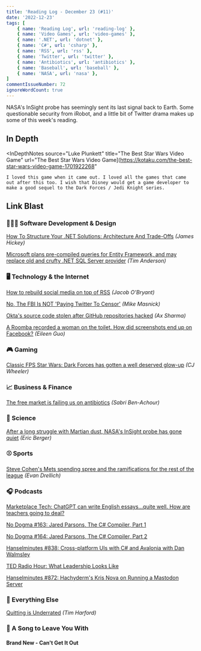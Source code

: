 ```yaml
---
title: 'Reading Log - December 23 (#11)'
date: '2022-12-23'
tags: [
    { name: 'Reading Log', url: 'reading-log' },
    { name: 'Video Games', url: 'video-games' },
    { name: '.NET', url: 'dotnet' },
    { name: 'C#', url: 'csharp' },
    { name: 'RSS', url: 'rss' },
    { name: 'Twitter', url: 'twitter' },
    { name: 'Antibiotics', url: 'antibiotics' },
    { name: 'Baseball', url: 'baseball' },
    { name: 'NASA', url: 'nasa' },
]
commentIssueNumber: 72
ignoreWordCount: true
---
```


NASA's InSight probe has seemingly sent its last signal back to Earth. Some questionable security from iRobot, and a little bit of Twitter drama makes up some of this week's reading.

## In Depth

<InDepthNotes
    source="Luke Plunkett"
    title="The Best Star Wars Video Game"
    url="The Best Star Wars Video Game](https://kotaku.com/the-best-star-wars-video-game-1701922268"
>
    I loved this game when it came out. I loved all the games that came out after this too. I wish that Disney would get a game developer to make a good sequel to the Dark Forces / Jedi Knight series.
</InDepthNotes>

## Link Blast

### 👨🏼‍💻 Software Development & Design

[How To Structure Your .NET Solutions: Architecture And Trade-Offs](https://www.jamesmichaelhickey.com/how-to-structure-your-dot-net-solutions-design-and-trade-offs/) *(James Hickey)*

[Microsoft plans pre-compiled queries for Entity Framework, and may replace old and crufty .NET SQL Server provider](https://devclass.com/2022/12/22/microsoft-plans-pre-compiled-queries-for-entity-framework-and-may-replace-old-and-crufty-net-sql-server-provider/) *(Tim Anderson)*

### 🖥 Technology & the Internet

[How to rebuild social media on top of RSS](https://tfos.co/p/rebuild-social-media/) *(Jacob O'Bryant)*

[No, The FBI Is NOT 'Paying Twitter To Censor'](https://www.techdirt.com/2022/12/20/no-the-fbi-is-not-paying-twitter-to-censor/) *(Mike Masnick)*

[Okta's source code stolen after GitHub repositories hacked](https://www.bleepingcomputer.com/news/security/oktas-source-code-stolen-after-github-repositories-hacked/) *(Ax Sharma)*

[A Roomba recorded a woman on the toilet. How did screenshots end up on Facebook?](https://www.technologyreview.com/2022/12/19/1065306/roomba-irobot-robot-vacuums-artificial-intelligence-training-data-privacy/) *(Eileen Guo)*

### 🎮 Gaming

[Classic FPS Star Wars: Dark Forces has gotten a well deserved glow-up](https://www.rockpapershotgun.com/classic-fps-star-wars-dark-forces-has-gotten-a-well-deserved-glow-up) *(CJ Wheeler)*

### 📈 Business & Finance

[The free market is failing us on antibiotics](https://www.marketplace.org/2022/12/22/the-free-market-is-failing-us-on-antibiotics/) *(Sabri Ben-Achour)*

### 🔬 Science

[After a long struggle with Martian dust, NASA's InSight probe has gone quiet](https://arstechnica.com/science/2022/12/nasas-insight-lander-has-probably-phoned-home-for-the-last-time/) *(Eric Berger)*

### ⚾ Sports

[Steve Cohen's Mets spending spree and the ramifications for the rest of the league](https://theathletic.com/4026971/2022/12/22/mets-steve-cohen-spending/) *(Evan Drellich)*

### 🎧 Podcasts

[Marketplace Tech: ChatGPT can write English essays...quite well. How are teachers going to deal?](https://www.marketplace.org/shows/marketplace-tech/chatgpt-can-write-english-essays-quite-well-how-are-teachers-going-to-deal/)

[No Dogma #163: Jared Parsons, The C# Compiler, Part 1](https://nodogmapodcast.bryanhogan.net/163-jared-parsons-the-c-compiler-part-1/)

[No Dogma #164: Jared Parsons, The C# Compiler, Part 2](https://nodogmapodcast.bryanhogan.net/164-jared-parsons-the-c-compiler-part-2/)

[Hanselminutes #838: Cross-platform UIs with C# and Avalonia with Dan Walmsley](https://hanselminutes.com/838/cross-platform-uis-with-c-and-avalonia-with-dan-walmsley)

[TED Radio Hour: What Leadership Looks Like](https://www.npr.org/2022/04/28/1095354740/what-leadership-looks-like)

[Hanselminutes #872: Hachyderm's Kris Nova on Running a Mastodon Server](https://hanselminutes.com/872/hachyderms-kris-nova-on-running-a-mastodon-server)

### 🎒 Everything Else

[Quitting is Underrated](https://timharford.com/2022/12/quitting-is-underrated/) *(Tim Harford)*

### 🎵 A Song to Leave You With

#### Brand New - Can't Get It Out

<YouTubeEmbed
    id="\_esbL0or930"
    title="Brand New - Can't Get It Out"
/>
